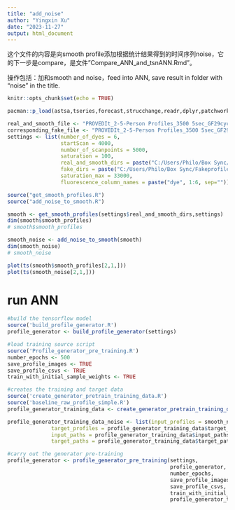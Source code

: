 ```yaml
---
title: "add_noise"
author: "Yingxin Xu"
date: "2023-11-27"
output: html_document
---
```


这个文件的内容是向smooth profile添加根据统计结果得到的时间序列noise，它的下一步是compare，是文件"Compare_ANN_and_tsnANN.Rmd"。

操作包括：加和smooth and noise，feed into ANN, save result in folder with "noise" in the title.


```r
knitr::opts_chunk$set(echo = TRUE)
```

```r
pacman::p_load(astsa,tseries,forecast,strucchange,readr,dplyr,patchwork,pROC,ggplot2,stats)
```

```r
real_and_smooth_file <- "PROVEDIt_2-5-Person Profiles_3500 5sec_GF29cycles/5 sec/RD14-0003(020316ADG_5sec)/"
corresponding_fake_file <- "PROVEDIt_2-5-Person Profiles_3500 5sec_GF29cycles/RD14-0003(020316ADG_5sec)_fake_NOISE/prediction_generator_100/"
settings <- list(number_of_dyes = 6,
                 startScan = 4000,
                 number_of_scanpoints = 5000,
                 saturation = 100,
                 real_and_smooth_dirs = paste("C:/Users/Philo/Box Sync/ProvedIT_profiles",real_and_smooth_file, sep = "/"),
                 fake_dirs = paste("C:/Users/Philo/Box Sync/Fakeprofiles",corresponding_fake_file, sep = "/"),
                 saturation_max = 33000,
                 fluorescence_column_names = paste("dye", 1:6, sep=""))

source("get_smooth_profiles.R")
source("add_noise_to_smooth.R")
```

```r
smooth <- get_smooth_profiles(settings$real_and_smooth_dirs,settings)
dim(smooth$smooth_profiles)
# smooth$smooth_profiles
```

```r
smooth_noise <- add_noise_to_smooth(smooth)
dim(smooth_noise)
# smooth_noise
```
```r
plot(ts(smooth$smooth_profiles[2,1,]))
plot(ts(smooth_noise[2,1,]))
```

# run ANN

```r
#build the tensorflow model
source('build_profile_generator.R')
profile_generator <- build_profile_generator(settings)

#load training source script
source('Profile_generator_pre_training.R')
number_epochs <- 500
save_profile_images <- TRUE
save_profile_csvs <- TRUE
train_with_initial_sample_weights <- TRUE

#creates the training and target data
source('create_generator_pretrain_training_data.R')
source('baseline_raw_profile_simple.R')
profile_generator_training_data <- create_generator_pretrain_training_data(settings)

profile_generator_training_data_noise <- list(input_profiles = smooth_noise,
              target_profiles = profile_generator_training_data$target_profiles,
              input_paths = profile_generator_training_data$input_paths,
              target_paths = profile_generator_training_data$target_paths)

#carry out the generator pre-training
profile_generator <- profile_generator_pre_training(settings,
                                                    profile_generator,
                                                    number_epochs,
                                                    save_profile_images,
                                                    save_profile_csvs,
                                                    train_with_initial_sample_weights,
                                                    profile_generator_training_data_noise)


```

